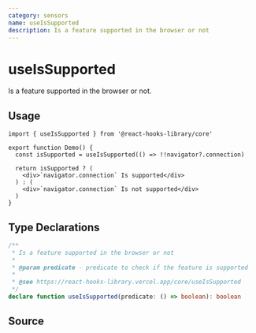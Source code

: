```yaml
---
category: sensors
name: useIsSupported
description: Is a feature supported in the browser or not
---
```



<Playground>
  <Demo />
</Playground>

# useIsSupported

Is a feature supported in the browser or not.

## Usage

```tsx
import { useIsSupported } from '@react-hooks-library/core'

export function Demo() {
  const isSupported = useIsSupported(() => !!navigator?.connection)

  return isSupported ? (
    <div>`navigator.connection` Is supported</div>
  ) : (
    <div>`navigator.connection` Is not supported</div>
  )
}
```

## Type Declarations

```typescript
/**
 * Is a feature supported in the browser or not
 *
 * @param predicate - predicate to check if the feature is supported
 *
 * @see https://react-hooks-library.vercel.app/core/useIsSupported
 */
declare function useIsSupported(predicate: () => boolean): boolean
```

## Source

<Source name="useIsSupported" pkg="core" />

